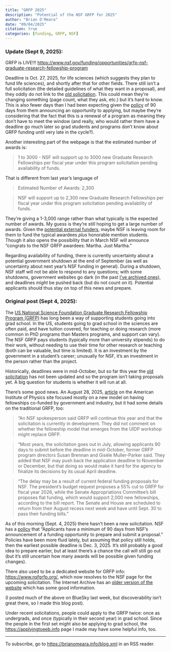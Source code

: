 ```yaml
---
title: "GRFP 2025"
description: "Potential of the NSF GRFP for 2025"
author: "Brian O'Meara"
date: "09/04/2025"
citation: true
categories: [funding, GRFP, NSF] 
---
```


### Update (Sept 9, 2025):

GRFP is LIVE!!! <https://www.nsf.gov/funding/opportunities/grfp-nsf-graduate-research-fellowship-program> 

Deadline is Oct. 27, 2025, for life sciences (which suggests they plan to fund life sciences), and shortly after that for other fields. There still isn't a full solicitation (the detailed guidelines of what they want in a proposal), and they oddly do not link to the [old solicitation](https://www.nsf.gov/funding/opportunities/grfp-nsf-graduate-research-fellowship-program/nsf24-591/solicitation). This could mean they're changing something (page count, what they ask, etc.) but it's hard to know. This is also fewer days than I had been expecting given the [policy](https://www.nsf.gov/funding/overview#phase-1-proposal-preparation-and-submission-f9f) of 90 days from them announcing an opportunity to applying, but maybe they're considering that the fact that this is a renewal of a program as meaning they don't have to meet the window (and really, who would rather them have a deadline go much later so grad students and programs don't know about GRFP funding until very late in the cycle?).

Another interesting part of the webpage is that the estimated number of awards is:

>1 to 3000 - NSF will support up to 3000 new Graduate Research Fellowships per fiscal year under this program solicitation pending availability of funds.

That is different from last year's language of 

>Estimated Number of Awards: 2,300

>NSF will support up to 2,300 new Graduate Research Fellowships per fiscal year under this program solicitation pending availability of funds.

They're giving a 1-3,000 range rather than what typically is the expected number of awards. My guess is they're still hoping to get a large number of awards. Given the [potential external funders](https://www.aip.org/fyi/nsf-seeks-model-for-graduate-fellowships-co-funded-by-government-and-industry), maybe NSF is leaving room for them to fund the typical awardees *plus* honorable mention students. Though it also opens the possibility that in March NSF will announce "congrats to the NSF GRFP awardees: Martha. Just Martha."

Regarding availability of funding, there is currently uncertainty about a potential government shutdown at the end of September (as well as uncertainty about next year's NSF funding in general). During a shutdown, NSF staff will not be able to respond to any questions; with some shutdowns, government websites go dark (in the past [I've archived ones](https://www.science.org/content/article/latest-shutdown-information-nih-and-nsf-funded-researchers-update)), and deadlines *might* be pushed back (but do not count on it). Potential applicants should thus stay on top of this news and prepare.


### Original post (Sept 4, 2025):

The [US National Science Foundation Graduate Research Fellowship Program (GRFP)](https://www.nsf.gov/funding/opportunities/grfp-nsf-graduate-research-fellowship-program) has long been a way of supporting students going into grad school. In the US, students going to grad school in the sciences are often paid, and have tuition covered, for teaching or doing research (more common in PhD programs than Masters programs, and support can vary). The NSF GRFP pays students (typically more than university stipends) to do their work, without needing to use their time for other research or teaching (both can be valuable, but time is limited). It is an investment by the government in a student's career; unusually for NSF, it's an investment in the person rather than the project.

Historically, deadlines were in mid-October, but so far this year the [old solicitation](https://www.nsf.gov/funding/opportunities/grfp-nsf-graduate-research-fellowship-program/nsf24-591/solicitation) has not been updated and so the program isn't taking proposals yet. A big question for students is whether it will run at all. 

There's some good news. An August 28, 2025, [article](https://www.aip.org/fyi/nsf-seeks-model-for-graduate-fellowships-co-funded-by-government-and-industry) on the American Institute of Physics site focused mostly on a new model on having fellowships co-funded by government and industry, but it had some details on the traditional GRFP, too:

> “An NSF spokesperson said GRFP will continue this year and that the solicitation is currently in development. They did not comment on whether the fellowship model that emerges from the UIDP workshop might replace GRFP.

> "Most years, the solicitation goes out in July, allowing applicants 90 days to submit before the deadline in mid-October, former GRFP program directors Susan Brennan and Gisèle Muller-Parker said. They added that NSF may push back the application deadline to November or December, but that doing so would make it hard for the agency to finalize its decisions by its usual April deadline.

> "The delay may be a result of current federal funding proposals for NSF. The president’s budget request  proposes a 55% cut to GRFP for fiscal year 2026, while the Senate Appropriations Committee’s bill proposes flat funding, which would support 2,000 new fellowships, according to the bill report.  The Senate and House are scheduled to return from their August recess next week and have until Sept. 30 to pass their funding bills."

As of this morning (Sept. 4, 2025) there hasn't been a new solicitation. NSF has a [policy](https://www.nsf.gov/funding/overview#phase-1-proposal-preparation-and-submission-f9f) that "Applicants have a minimum of 90 days from NSF's announcement of a funding opportunity to prepare and submit a proposal." Policies have been more fluid lately, but assuming that policy still holds, then the earliest possible deadline is Dec. 3, 2025. It's still probably a good idea to prepare earlier, but at least there's a chance the call will still go out (but it's still uncertain how many awards will be possible given funding changes).

There also used to be a dedicated website for GRFP info: <https://www.nsfgrfp.org/>, which now resolves to the NSF page for the upcoming solicitation. The Internet Archive has an [older version of the website](https://web.archive.org/web/20250120221242/https://www.nsfgrfp.org/) which has some good information.

(I posted much of the above on BlueSky last week, but discoverability isn't great there, so I made this blog post).

Under recent solicitations, people could apply to the GRFP twice: once as undergrads, and once (typically in their second year) in grad school. Since the people in the first set might also be applying to grad school, the <https://applyingtoeeb.info> page I made may have some helpful info, too.



___

To subscribe, go to <https://brianomeara.info/blog.xml> in an RSS reader.